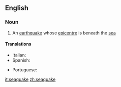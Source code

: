 ==English==

===Noun===
{{en-noun}}

# An [[earthquake]] whose [[epicentre]] is beneath the [[sea]]

====Translations====
{{top}}
* Italian: {{t+|it|maremoto|m}}
* Spanish: {{t-|es|maremoto|m}}
{{mid}}
* Portuguese: {{t+|pt|maremoto|m}}
{{bottom}}

[[it:seaquake]]
[[zh:seaquake]]